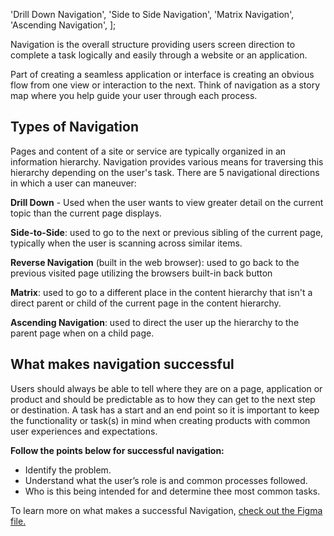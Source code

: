 
  'Drill Down Navigation',
  'Side to Side Navigation',
  'Matrix Navigation',
  'Ascending Navigation',
];

Navigation is the overall structure providing users screen direction to complete a task logically and easily through a website or an application. 

Part of creating a seamless application or interface is creating an obvious flow from one view or interaction to the next. Think of navigation as a story map where you help guide your user through each process. 

## Types of Navigation

Pages and content of a site or service are typically organized in an information hierarchy. Navigation provides various means for traversing this hierarchy depending on the user's task. 
There are 5 navigational directions in which a user can maneuver:

**Drill Down** - Used when the user wants to view greater detail on the current topic than the current page displays.

**Side-to-Side**: used to go to the next or previous sibling of the current page, typically when the user is scanning across similar items.

**Reverse Navigation** (built in the web browser): used to go back to the previous visited page utilizing the browsers built-in back button

**Matrix**: used to go to a different place in the content hierarchy that isn't a direct parent or child of the current page in the content hierarchy.

**Ascending Navigation**: used to direct the user up the hierarchy to the parent page when on a child page.

<CardGrid cards={navCards} />

## What makes navigation successful

Users should always be able to tell where they are on a page, application or product and should be predictable as to how they can get to the next step or destination. A task has a start and an end point so it is important to keep the functionality or task(s) in mind when creating products with common user experiences and expectations.

**Follow the points below for successful navigation:**
- Identify the problem.
- Understand what the user’s role is and common processes followed.
- Who is this being intended for and determine thee most common tasks.

To learn more on what makes a successful Navigation, [check out the Figma file.](https://www.figma.com/file/b6hiokanRCwNnc93PpHdgQ/HPE-Design-System-Navigation?node-id=0%3A1)
